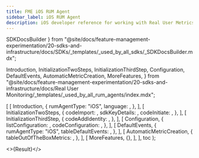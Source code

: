 ```yaml
---
title: FME iOS RUM Agent
sidebar_label: iOS RUM Agent
description: iOS developer reference for working with Real User Metrics (RUM)
---
```



  SDKDocsBuilder
} from "@site/docs/feature-management-experimentation/20-sdks-and-infrastructure/docs/SDKs/_templates/_used_by_all_sdks/_SDKDocsBuilder.mdx";

  Introduction,
  InitializationTwoSteps,
  InitializationThirdStep,
  Configuration,
  DefaultEvents,
  AutomaticMetricCreation,
  MoreFeatures,
} from "@site/docs/feature-management-experimentation/20-sdks-and-infrastructure/docs/Real User Monitoring/_templates/_used_by_all_rum_agents/index.mdx";









  [
    [ 
      Introduction, 
      {
        rumAgentType:    "iOS",
        language:        <Language />,
      },
    ],
    [
      InitializationTwoSteps,
      {
        codeImport:      <Import />,
        sdkKeyDetails:   <ClientSdkKeyDetails />,
        codeInitiate:    <Initiate />,
      },
    ],
    [
      InitializationThirdStep,
      {
        codeAddIdentity: <AddIdentity />,
      },
    ],
    [
      Configuration,
      {
        listConfiguration: <ConfigurationList />,
        codeConfiguration: <CodeConfiguration />,
      },
    ],
    [
      DefaultEvents,
      {
        rumAgentType: "iOS",
        tableDefaultEvents: <EventsTable />,
      },
    ],
    [
      AutomaticMetricCreation,
      {
        tableOutOfTheBoxMetrics: <MetricsTable />,
      },
    ],
    [
      MoreFeatures,
      {},
    ],
  ],
  toc
);

<>{Result}</>

<DocCardList />